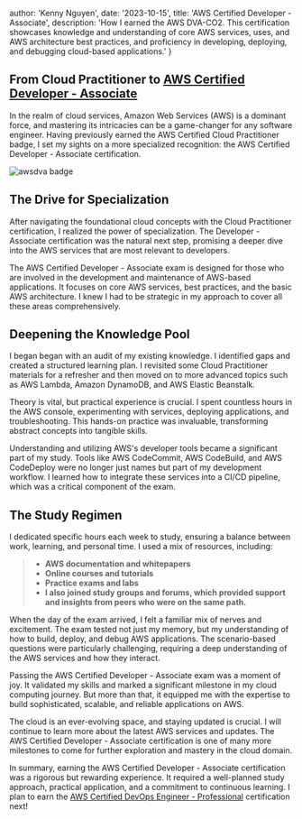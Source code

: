   author: 'Kenny Nguyen',
date: '2023-10-15',
  title: 'AWS Certified Developer - Associate',
  description:
    'How I earned the AWS DVA-CO2. This certification showcases knowledge and understanding of core AWS services, uses, and AWS architecture best practices, and proficiency in developing, deploying, and debugging cloud-based applications.'
}



## From Cloud Practitioner to <a href="https://www.credly.com/badges/a9f9a2e3-f914-4dd1-95d7-4a819946df68/public_url" target="_blank">AWS Certified Developer - Associate</a>

In the realm of cloud services, Amazon Web Services (AWS) is a dominant force, and mastering its intricacies can be a game-changer for any software engineer. Having previously earned the AWS Certified Cloud Practitioner badge, I set my sights on a more specialized recognition: the AWS Certified Developer - Associate certification.


 <div style={{ display: 'flex', justifyContent: 'center' }}>
      <Image src={awsdva} alt='awsdva badge' />
    </div>


## The Drive for Specialization
After navigating the foundational cloud concepts with the Cloud Practitioner certification, I realized the power of specialization. The Developer - Associate certification was the natural next step, promising a deeper dive into the AWS services that are most relevant to developers.

The AWS Certified Developer - Associate exam is designed for those who are involved in the development and maintenance of AWS-based applications. It focuses on core AWS services, best practices, and the basic AWS architecture. I knew I had to be strategic in my approach to cover all these areas comprehensively.

## Deepening the Knowledge Pool
I began began with an audit of my existing knowledge. I identified gaps and created a structured learning plan. I revisited some Cloud Practitioner materials for a refresher and then moved on to more advanced topics such as AWS Lambda, Amazon DynamoDB, and AWS Elastic Beanstalk.

Theory is vital, but practical experience is crucial. I spent countless hours in the AWS console, experimenting with services, deploying applications, and troubleshooting. This hands-on practice was invaluable, transforming abstract concepts into tangible skills.

Understanding and utilizing AWS's developer tools became a significant part of my study. Tools like AWS CodeCommit, AWS CodeBuild, and AWS CodeDeploy were no longer just names but part of my development workflow. I learned how to integrate these services into a CI/CD pipeline, which was a critical component of the exam.

## The Study Regimen
I dedicated specific hours each week to study, ensuring a balance between work, learning, and personal time. I used a mix of resources, including:

>-  **AWS documentation and whitepapers**
>-  **Online courses and tutorials**
>-  **Practice exams and labs**
>-  **I also joined study groups and forums, which provided support and insights from peers who were on the same path.**


When the day of the exam arrived, I felt a familiar mix of nerves and excitement. The exam tested not just my memory, but my understanding of how to build, deploy, and debug AWS applications. The scenario-based questions were particularly challenging, requiring a deep understanding of the AWS services and how they interact.

Passing the AWS Certified Developer - Associate exam was a moment of joy. It validated my skills and marked a significant milestone in my cloud computing journey. But more than that, it equipped me with the expertise to build sophisticated, scalable, and reliable applications on AWS.

The cloud is an ever-evolving space, and staying updated is crucial. I will continue to learn more about the latest AWS services and updates. The AWS Certified Developer - Associate certification is one of many more milestones to come for further exploration and mastery in the cloud domain.

In summary, earning the AWS Certified Developer - Associate certification was a rigorous but rewarding experience. It required a well-planned study approach, practical application, and a commitment to continuous learning. I plan to earn the <a href="https://aws.amazon.com/certification/certified-devops-engineer-professional/?trk=1d3789b7-cdfb-4b92-a125-75424f21eaaf&sc_channel=ps&ef_id=Cj0KCQjw-pyqBhDmARIsAKd9XIMqDNm_I401XdNhjdKtF8fanTzYMXeeCjWIbzgV1t-a0KdWe-pnRvgaAjMvEALw_wcB:G:s&s_kwcid=AL!4422!3!616960529402!e!!g!!aws%20devops%20certification!11120345480!106933362462" target="_blank">AWS Certified DevOps Engineer - Professional</a> certification next!

